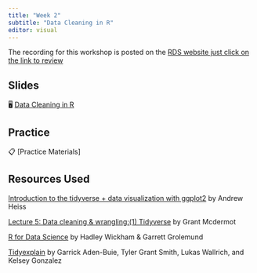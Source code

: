 ```yaml
---
title: "Week 2"
subtitle: "Data Cleaning in R"
editor: visual
---
```


::: callout-important
The recording for this workshop is posted on the [RDS website just click on the link to review](https://research.library.gsu.edu/dataservices/rds-workshops-recordings)
:::

## Slides

🖥️ [Data Cleaning in R](/slides/data-cleaning.html)


## Practice 

📋 [Practice Materials]

## Resources Used

[Introduction to the tidyverse + data visualization with ggplot2](https://talks.andrewheiss.com/2021-seacen/) by Andrew Heiss

[Lecture 5: Data cleaning & wrangling:(1) Tidyverse](https://raw.githack.com/uo-ec607/lectures/master/05-tidyverse/05-tidyverse.html#1) by Grant Mcdermot

[R for Data Science](https://r4ds.had.co.nz/index.html) by Hadley Wickham & Garrett Grolemund

[Tidyexplain](https://github.com/gadenbuie/tidyexplain#left-join) by Garrick Aden-Buie, Tyler Grant Smith, Lukas Wallrich, and Kelsey Gonzalez
